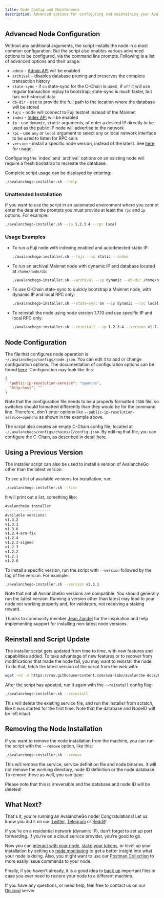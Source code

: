 ```yaml
---
title: Node Config and Maintenance
description: Advanced options for configuring and maintaining your AvalancheGo node.
---
```


## Advanced Node Configuration

Without any additional arguments, the script installs the node in a most common configuration. But the script also enables various advanced options to be configured, via the command line prompts. Following is a list of advanced options and their usage:

- `admin` - [Admin API](/api-reference/admin-api) will be enabled
- `archival` - disables database pruning and preserves the complete transaction history
- `state-sync` - if `on` state-sync for the C-Chain is used, if `off` it will use regular transaction replay to bootstrap; state-sync is much faster, but has no historical data
- `db-dir` - use to provide the full path to the location where the database will be stored
- `fuji` - node will connect to Fuji testnet instead of the Mainnet
- `index` - [Index API](/api-reference/index-api) will be enabled
- `ip` - use `dynamic`, `static` arguments, of enter a desired IP directly to be used as the public IP node will advertise to the network
- `rpc` - use `any` or `local` argument to select any or local network interface to be used to listen for RPC calls
- `version` - install a specific node version, instead of the latest. See [here](#using-a-previous-version) for usage.

<Callout title="Note">
Configuring the `index` and `archival` options on an existing node will require a fresh bootstrap to recreate the database.
</Callout>

Complete script usage can be displayed by entering:

```bash
./avalanchego-installer.sh --help
```

### Unattended Installation[​](#unattended-installation "Direct link to heading")

If you want to use the script in an automated environment where you cannot enter the data at the prompts you must provide at least the `rpc` and `ip` options. For example:

```bash
./avalanchego-installer.sh --ip 1.2.3.4 --rpc local
```

### Usage Examples[​](#usage-examples "Direct link to heading")

- To run a Fuji node with indexing enabled and autodetected static IP:        
    ```bash
    ./avalanchego-installer.sh --fuji --ip static --index
    ```   
- To run an archival Mainnet node with dynamic IP and database located at `/home/node/db`:      
    ```bash
    ./avalanchego-installer.sh --archival --ip dynamic --db-dir /home/node/db
    ```  
- To use C-Chain state-sync to quickly bootstrap a Mainnet node, with dynamic IP and local RPC only:       
    ```bash
    ./avalanchego-installer.sh --state-sync on --ip dynamic --rpc local
    ```   
- To reinstall the node using node version 1.7.10 and use specific IP and local RPC only:     
    ```bash
    ./avalanchego-installer.sh --reinstall --ip 1.2.3.4 --version v1.7.10 --rpc local
    ```

Node Configuration[​](#node-configuration "Direct link to heading")
-------------------------------------------------------------------

The file that configures node operation is `~/.avalanchego/configs/node.json`. You can edit it to add or change configuration options. The documentation of configuration options can be found [here](/nodes/configure/configs-flags). Configuration may look like this:

```json
{
  "public-ip-resolution-service": "opendns",
  "http-host": ""
}
```

Note that the configuration file needs to be a properly formatted `JSON` file, so switches should formatted differently than they would be for the command line. Therefore, don't enter options like `--public-ip-resolution-service=opendns` as shown in the example above.

The script also creates an empty C-Chain config file, located at `~/.avalanchego/configs/chains/C/config.json`. By editing that file, you can configure the C-Chain, as described in detail [here](/nodes/configure/configs-flags).

Using a Previous Version[​](#using-a-previous-version "Direct link to heading")
-------------------------------------------------------------------------------

The installer script can also be used to install a version of AvalancheGo other than the latest version.

To see a list of available versions for installation, run:

```bash
./avalanchego-installer.sh --list
```

It will print out a list, something like:

```bash
AvalancheGo installer
---------------------
Available versions:
v1.3.2
v1.3.1
v1.3.0
v1.2.4-arm-fix
v1.2.4
v1.2.3-signed
v1.2.3
v1.2.2
v1.2.1
v1.2.0
```

To install a specific version, run the script with `--version` followed by the tag of the version. For example:

```bash
./avalanchego-installer.sh --version v1.3.1
```

<Callout type="warn">
Note that not all AvalancheGo versions are compatible. You should generally run the latest version. Running a version other than latest may lead to your node not working properly and, for validators, not receiving a staking reward.
</Callout>

Thanks to community member [Jean Zundel](https://github.com/jzu) for the inspiration and help implementing support for installing non-latest node versions.

Reinstall and Script Update[​](#reinstall-and-script-update "Direct link to heading")
-------------------------------------------------------------------------------------

The installer script gets updated from time to time, with new features and capabilities added. To take advantage of new features or to recover from modifications that made the node fail, you may want to reinstall the node. To do that, fetch the latest version of the script from the web with:

```bash
wget -nd -m https://raw.githubusercontent.com/ava-labs/avalanche-docs/master/scripts/avalanchego-installer.sh
```

After the script has updated, run it again with the `--reinstall` config flag:

```bash
./avalanchego-installer.sh --reinstall
```

This will delete the existing service file, and run the installer from scratch, like it was started for the first time. Note that the database and NodeID will be left intact.

Removing the Node Installation[​](#removing-the-node-installation "Direct link to heading")
-------------------------------------------------------------------------------------------

If you want to remove the node installation from the machine, you can run the script with the `--remove` option, like this:

```bash
./avalanchego-installer.sh --remove
```

This will remove the service, service definition file and node binaries. It will not remove the working directory, node ID definition or the node database. To remove those as well, you can type:


<Callout type="warn">
Please note that this is irreversible and the database and node ID will be deleted!
</Callout>

What Next?[​](#what-next "Direct link to heading")
--------------------------------------------------

That's it, you're running an AvalancheGo node! Congratulations! Let us know you did it on our [Twitter](https://twitter.com/avalancheavax), [Telegram](https://t.me/avalancheavax) or [Reddit](https://t.me/avalancheavax)!

If you're on a residential network (dynamic IP), don't forget to set up port forwarding. If you're on a cloud service provider, you're good to go.

Now you can [interact with your node](/api-reference/standards/guides/issuing-api-calls), [stake your tokens](/nodes/validate/what-is-staking), or level up your installation by setting up [node monitoring](/nodes/maintain/monitoring) to get a better insight into what your node is doing. Also, you might want to use our [Postman Collection](/tooling/avalanche-go-postman-collection/setting-up-postman) to more easily issue commands to your node.

Finally, if you haven't already, it is a good idea to [back up](/nodes/maintain/backup-restore) important files in case you ever need to restore your node to a different machine.

If you have any questions, or need help, feel free to contact us on our [Discord](https://chat.avalabs.org/) server.